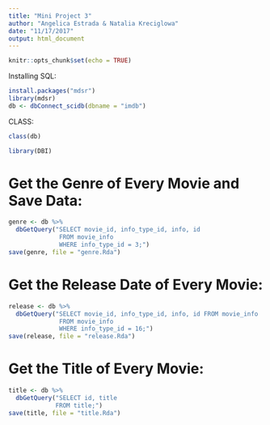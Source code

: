 ```yaml
---
title: "Mini Project 3"
author: "Angelica Estrada & Natalia Kreciglowa"
date: "11/17/2017"
output: html_document
---
```



```r
knitr::opts_chunk$set(echo = TRUE)
```

Installing SQL:
```r
install.packages("mdsr")
library(mdsr)
db <- dbConnect_scidb(dbname = "imdb")
```

CLASS:
```r
class(db)
```

```r
library(DBI)
```

# Get the Genre of Every Movie and Save Data:
```r
genre <- db %>%
  dbGetQuery("SELECT movie_id, info_type_id, info, id 
              FROM movie_info
              WHERE info_type_id = 3;")
save(genre, file = "genre.Rda")
```

# Get the Release Date of Every Movie:
```r
release <- db %>%
  dbGetQuery("SELECT movie_id, info_type_id, info, id FROM movie_info
              FROM movie_info
              WHERE info_type_id = 16;")
save(release, file = "release.Rda")
```

# Get the Title of Every Movie:
```r
title <- db %>%
  dbGetQuery("SELECT id, title 
             FROM title;")
save(title, file = "title.Rda")
```


